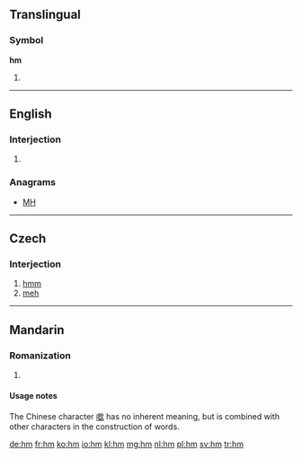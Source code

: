 {{also|HM|.hm}}
==Translingual==

===Symbol===
'''hm'''

# {{SI-unit-abb2|hecto|meter|metre|[[length]]}}

----

==English==

===Interjection===
{{en-interj}}

# {{alternative form of|hmm}}

===Anagrams===
* [[MH#English|MH]]

----

==Czech==

===Interjection===
{{head|cs|interjection}}

# [[hmm]]
# [[meh]]

----

==Mandarin==

===Romanization===
{{cmn-alt-pinyin|hm|hm0|hm5}}

# {{pinyin reading of|噷}}

====Usage notes====
The Chinese character [[噷]] has no inherent meaning, but is combined with other characters in the construction of words.

[[de:hm]]
[[fr:hm]]
[[ko:hm]]
[[io:hm]]
[[kl:hm]]
[[mg:hm]]
[[nl:hm]]
[[pl:hm]]
[[sv:hm]]
[[tr:hm]]